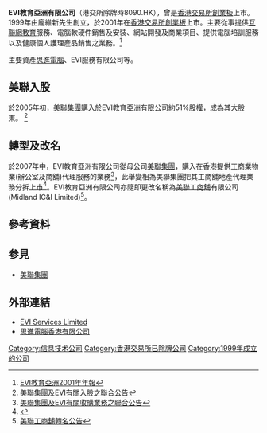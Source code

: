'''EVI教育亞洲有限公司'''（港交所除牌時8090.HK），曾是[[香港交易所|香港交易所]][[香港創業板|創業板]]上市。1999年由龐維新先生創立，於2001年在[[香港交易所|香港交易所]][[香港創業板|創業板]]上市。主要從事提供[[互聯網|互聯網]][[教育|教育]]服務、電腦軟硬件銷售及安裝、網站開發及商業項目、提供電腦培訓服務以及健康個人護理產品銷售之業務。<ref> [http://www.midlandici.com.hk/chi/pdf/report/tc_8090frp-20011031q4.pdf EVI教育亞洲2001年年報]{{dead link|date=2018年5月 |bot=InternetArchiveBot |fix-attempted=yes }}</ref>

主要資產[[思進電腦|思進電腦]]、EVI服務有限公司等。

==美聯入股==
於2005年初，[[美聯集團|美聯集團]]購入於EVI教育亞洲有限公司約51%股權，成為其大股東。
<ref> [http://www.hkexnews.hk/listedco/listconews/sehk/20050127/LTN20050127022_C.pdf 美聯集團及EVI有關入股之聯合公告]</ref>

==轉型及改名==
於2007年中，EVI教育亞洲有限公司從母公司[[美聯集團|美聯集團]]，購入在香港提供工商業物業(辦公室及商舖)代理服務的業務<ref>[http://www.hkexnews.hk/listedco/listconews/gem/20070402/GLN20070402022_C.pdf 美聯集團及EVI有關收購業務之聯合公告]</ref>，此舉變相為美聯集團把其工商舖地產代理業務分拆[[上市|上市]]<ref>{{Cite web |url=http://the-sun.on.cc/channels/fina/20070403/20070403011537_0000.html |title=美聯工商舖變相分拆作價6.4億注入EVI 持股增至71％ |accessdate=2011-07-03 |archive-date=2016-03-04 |archive-url=https://web.archive.org/web/20160304194003/http://the-sun.on.cc/channels/fina/20070403/20070403011537_0000.html |dead-url=no }}</ref>。EVI教育亞洲有限公司亦隨即更改名稱為[[美聯工商舖|美聯工商舖]]有限公司(Midland IC&I Limited)<ref>[http://www.hkexnews.hk/listedco/listconews/gem/20070711/GLN20070711027_C.pdf 美聯工商舖轉名公告]</ref>。

==參考資料==
<div class="references-small">
<references />
</div>

==参見==
* [[美聯集團|美聯集團]]

==外部連結==
*[http://hk.evi.com.hk EVI Services Limited]{{Wayback|url=http://hk.evi.com.hk/ |date=20190624141622 }}
*[http://www.silicon.com.hk/ 思進電腦香港有限公司]{{Wayback|url=http://www.silicon.com.hk/ |date=20110903142420 }}

[[Category:信息技术公司|Category:信息技术公司]]
[[Category:香港交易所已除牌公司|Category:香港交易所已除牌公司]]
[[Category:1999年成立的公司|Category:1999年成立的公司]]